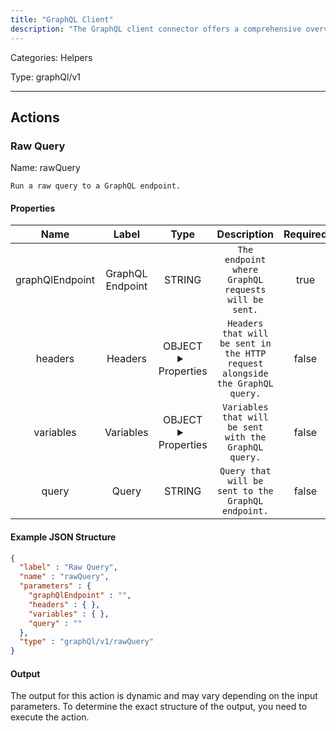 ```yaml
---
title: "GraphQL Client"
description: "The GraphQL client connector offers a comprehensive overview of your API's data, empowering users to request precisely what they need and nothing beyond that."
---
```



Categories: Helpers


Type: graphQl/v1

<hr />




## Actions


### Raw Query
Name: rawQuery

`Run a raw query to a GraphQL endpoint.`

#### Properties

|      Name       |      Label     |     Type     |     Description     | Required |
|:---------------:|:--------------:|:------------:|:-------------------:|:--------:|
| graphQlEndpoint | GraphQL Endpoint | STRING | `The endpoint where GraphQL requests will be sent.` | true |
| headers | Headers | OBJECT <details> <summary> Properties </summary> &#123;&#125; </details> | `Headers that will be sent in the HTTP request alongside the GraphQL query.` | false |
| variables | Variables | OBJECT <details> <summary> Properties </summary> &#123;&#125; </details> | `Variables that will be sent with the GraphQL query.` | false |
| query | Query | STRING | `Query that will be sent to the GraphQL endpoint.` | false |

#### Example JSON Structure
```json
{
  "label" : "Raw Query",
  "name" : "rawQuery",
  "parameters" : {
    "graphQlEndpoint" : "",
    "headers" : { },
    "variables" : { },
    "query" : ""
  },
  "type" : "graphQl/v1/rawQuery"
}
```

#### Output

The output for this action is dynamic and may vary depending on the input parameters. To determine the exact structure of the output, you need to execute the action.






